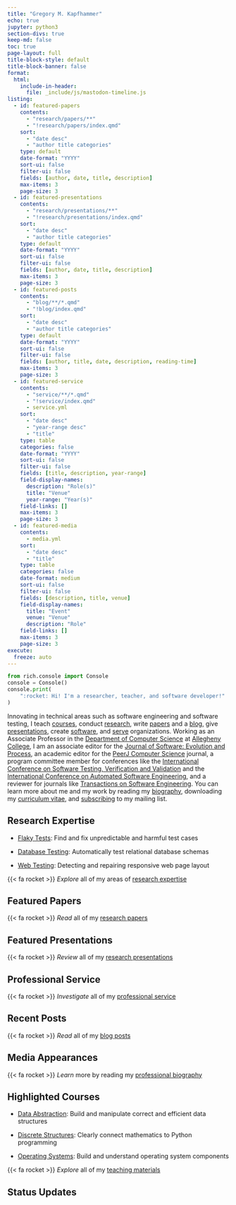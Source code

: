 ```yaml
---
title: "Gregory M. Kapfhammer"
echo: true
jupyter: python3
section-divs: true
keep-md: false
toc: true
page-layout: full
title-block-style: default
title-block-banner: false
format:
  html:
    include-in-header:
      file: _include/js/mastodon-timeline.js
listing:
  - id: featured-papers
    contents:
      - "research/papers/**"
      - "!research/papers/index.qmd"
    sort:
      - "date desc"
      - "author title categories"
    type: default
    date-format: "YYYY"
    sort-ui: false
    filter-ui: false
    fields: [author, date, title, description]
    max-items: 3
    page-size: 3
  - id: featured-presentations
    contents:
      - "research/presentations/**"
      - "!research/presentations/index.qmd"
    sort:
      - "date desc"
      - "author title categories"
    type: default
    date-format: "YYYY"
    sort-ui: false
    filter-ui: false
    fields: [author, date, title, description]
    max-items: 3
    page-size: 3
  - id: featured-posts
    contents:
      - "blog/**/*.qmd"
      - "!blog/index.qmd"
    sort:
      - "date desc"
      - "author title categories"
    type: default
    date-format: "YYYY"
    sort-ui: false
    filter-ui: false
    fields: [author, title, date, description, reading-time]
    max-items: 3
    page-size: 3
  - id: featured-service
    contents:
      - "service/**/*.qmd"
      - "!service/index.qmd"
      - service.yml
    sort:
      - "date desc"
      - "year-range desc"
      - "title"
    type: table
    categories: false
    date-format: "YYYY"
    sort-ui: false
    filter-ui: false
    fields: [title, description, year-range]
    field-display-names:
      description: "Role(s)"
      title: "Venue"
      year-range: "Year(s)"
    field-links: []
    max-items: 3
    page-size: 3
  - id: featured-media
    contents:
      - media.yml
    sort:
      - "date desc"
      - "title"
    type: table
    categories: false
    date-format: medium
    sort-ui: false
    filter-ui: false
    fields: [description, title, venue]
    field-display-names:
      title: "Event"
      venue: "Venue"
      description: "Role"
    field-links: []
    max-items: 3
    page-size: 3
execute:
  freeze: auto
---
```


```python
from rich.console import Console
console = Console()
console.print(
    ":rocket: Hi! I'm a researcher, teacher, and software developer!"
)
```

Innovating in technical areas such as software engineering and software testing,
I teach [courses](teaching/index.qmd), conduct [research](research/index.qmd),
write [papers](research/papers/index.qmd) and a [blog](blog/index.qmd), give
[presentations](research/presentations/index.qmd), create
[software](software/index.qmd), and [serve](service/index.qmd)
organizations</span>. Working as an Associate Professor in the [Department of
Computer Science](http://www.cs.allegheny.edu) at [Allegheny
College](http://www.allegheny.edu), I am an associate editor for the [Journal of
Software: Evolution and
Process](https://onlinelibrary.wiley.com/journal/20477481), an academic editor
for the [PeerJ Computer Science](https://peerj.com/computer-science/) journal, a
program committee member for conferences like the [International Conference on
Software Testing, Verification and
Validation](https://cs.gmu.edu/icst/index.html) and the [International
Conference on Automated Software
Engineering](https://conf.researchr.org/series/ase), and a reviewer for journals
like [Transactions on Software
Engineering](https://www.computer.org/csdl/journal/ts). You can learn more about
me and my work by reading my [biography](biography/index.qmd), downloading my
[curriculum
vitae](https://github.com/gkapfham/curriculum-vitae/releases/download/v1.4.0/curriculum_vitae_kapfhammer.pdf),
and [subscribing](support/index.qmd) to my mailing list.

## Research Expertise

- [Flaky Tests](research/index.qmd#flaky-tests): Find and fix unpredictable
  and harmful test cases

- [Database Testing](research/index.qmd#database-testing): Automatically
  test relational database schemas

- [Web Testing](research/index.qmd#web-testing): Detecting and repairing
  responsive web page layout

::: {.callout-tip appearance="minimal"}

{{< fa rocket >}} <em>Explore</em> all of my areas of [research expertise](research/index.qmd)

:::

## Featured Papers

:::{#featured-papers}
:::

::: {.callout-tip appearance="minimal"}

{{< fa rocket >}} <em>Read</em> all of my  [research papers](research/papers/index.qmd)

:::

## Featured Presentations

:::{#featured-presentations}
:::

::: {.callout-tip appearance="minimal"}

{{< fa rocket >}} <em>Review</em> all of my [research presentations](research/presentations/index.qmd)

:::

## Professional Service

:::{#featured-service}
:::

::: {.callout-tip appearance="minimal"}

{{< fa rocket >}} <em>Investigate</em> all of my [professional service](service/index.qmd)

:::

## Recent Posts

:::{#featured-posts}
:::

::: {.callout-tip appearance="minimal"}

{{< fa rocket >}} <em>Read</em> all of my [blog posts](blog/index.qmd)

:::

## Media Appearances

:::{#featured-media}
:::

::: {.callout-tip appearance="minimal"}

{{< fa rocket >}} <em>Learn</em> more by reading my [professional biography](biography/index.qmd)

:::

## Highlighted Courses

- [Data
  Abstraction](https://proactiveprogrammers.com/data-abstraction/introduction-data-abstraction/):
  Build and manipulate correct and efficient data structures

- [Discrete
  Structures](https://proactiveprogrammers.com/discrete-structures/introduction-discrete-structures/):
  Clearly connect mathematics to Python programming

- [Operating Systems](https://www.os-sketch.com/): Build and understand operating system components

::: {.callout-tip appearance="minimal"}

{{< fa rocket >}} <em>Explore</em> all of my [teaching materials](teaching/index.qmd)

:::

## Status Updates

```{=html}
<div class="dummy-container">
	<div class="mt-timeline">
		<div id="mt-body" class="mt-body" role="feed">
		  <div class="loading-spinner"></div>
		</div>
  </div>
</div>
```
